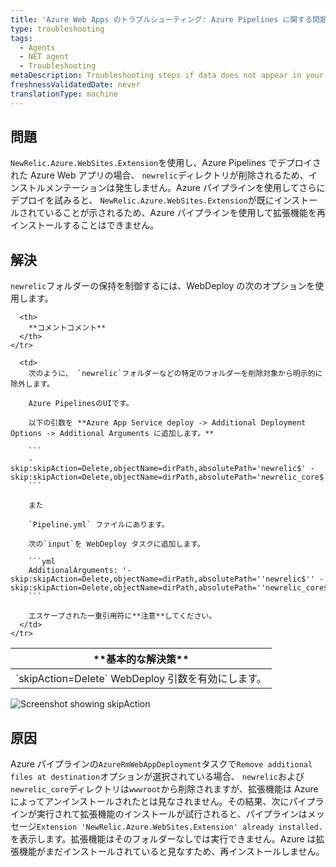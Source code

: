 ```yaml
---
title: 'Azure Web Apps のトラブルシューティング: Azure Pipelines に関する問題'
type: troubleshooting
tags:
  - Agents
  - NET agent
  - Troubleshooting
metaDescription: Troubleshooting steps if data does not appear in your app after you installed the New Relic .NET agent.
freshnessValidatedDate: never
translationType: machine
---
```



## 問題

`NewRelic.Azure.WebSites.Extension`を使用し、Azure Pipelines でデプロイされた Azure Web アプリの場合、 `newrelic`ディレクトリが削除されるため、インストルメンテーションは発生しません。Azure パイプラインを使用してさらにデプロイを試みると、 `NewRelic.Azure.WebSites.Extension`が既にインストールされていることが示されるため、Azure パイプラインを使用して拡張機能を再インストールすることはできません。

## 解決

`newrelic`フォルダーの保持を制御するには、WebDeploy の次のオプションを使用します。

<table>
  <thead>
    <tr>
      <th>
        **基本的な解決策**
      </th>

      <th>
        **コメントコメント**
      </th>
    </tr>
  </thead>

  <tbody>
    <tr>
      <td>
        `skipAction=Delete` WebDeploy 引数を有効にします。
      </td>

      <td>
        次のように、 `newrelic`フォルダーなどの特定のフォルダーを削除対象から明示的に除外します。

        Azure PipelinesのUIです。

        以下の引数を **Azure App Service deploy -> Additional Deployment Options -> Additional Arguments に追加します。**

        ```
        -skip:skipAction=Delete,objectName=dirPath,absolutePath='newrelic$' -skip:skipAction=Delete,objectName=dirPath,absolutePath='newrelic_core$'
        ```

        また

        `Pipeline.yml` ファイルにあります。

        次の`input`を WebDeploy タスクに追加します。

        ```yml
        AdditionalArguments: '-skip:skipAction=Delete,objectName=dirPath,absolutePath=''newrelic$'' -skip:skipAction=Delete,objectName=dirPath,absolutePath=''newrelic_core$'''
        ```

        エスケープされた一重引用符に**注意**してください。
      </td>
    </tr>
  </tbody>
</table>

<img
  title="Screenshot showing skipAction"
  alt="Screenshot showing skipAction"
  src={apmSkipactioninAzurePipeline}
/>

## 原因

Azure パイプラインの`AzureRmWebAppDeployment`タスクで`Remove additional files at destination`オプションが選択されている場合、 `newrelic`および`newrelic_core`ディレクトリは`wwwroot`から削除されますが、拡張機能は Azure によってアンインストールされたとは見なされません。その結果、次にパイプラインが実行されて拡張機能のインストールが試行されると、パイプラインはメッセージ`Extension 'NewRelic.Azure.WebSites.Extension' already installed.`を表示します。拡張機能はそのフォルダーなしでは実行できません。Azure は拡張機能がまだインストールされていると見なすため、再インストールしません。